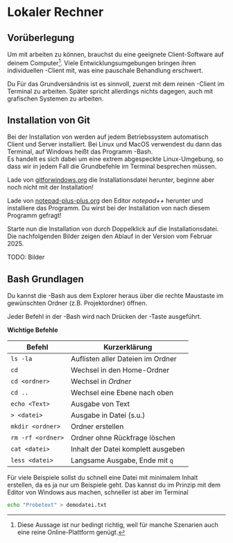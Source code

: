 # Lokaler Rechner
## Vorüberlegung
Um mit \git arbeiten zu können, brauchst du eine 
geeignete Client-Software auf deinem Computer^[Diese Aussage
ist nur bedingt richtig, weil für manche Szenarien auch eine
reine Online-Plattform genügt.]. Viele Entwicklungsumgebungen bringen ihren individuellen \git-Client mit, was eine pauschale Behandlung erschwert. 

Du Für das Grundversändnis ist es sinnvoll, zuerst mit dem 
reinen \git-Client im Terminal zu arbeiten. Später spricht
allerdings nichts dagegen, auch mit grafischen Systemen 
zu arbeiten.

## Installation von Git

Bei der Installation von \git werden auf jedem Betriebssystem automatisch 
Client und Server installiert. Bei Linux und MacOS verwendest du dann 
das Terminal, auf Windows heißt das Programm \git-Bash.  
Es handelt es sich dabei um eine extrem abgespeckte 
Linux-Umgebung, so dass wir in jedem Fall die Grundbefehle im 
Terminal besprechen müssen.

Lade von [gitforwindows.org](https://gitforwindows.org) die
Installationsdatei herunter, beginne aber noch nicht mit der 
Installation!

Lade von [notepad-plus-plus.org](https://notepad-plus-plus.org/downloads/) 
den Editor *notepad++* herunter und installiere das 
Programm. Du wirst bei der Installation von \git nach diesem
Programm gefragt!

Starte nun die Installation von \git durch Doppelklick auf die 
Installationsdatei. Die nachfolgenden Bilder zeigen den Ablauf
in der Version vom Februar 2025.

TODO: Bilder

## Bash Grundlagen

Du kannst die \git-Bash aus dem Explorer heraus über die 
rechte Maustaste im gewünschten Ordner (z.B. Projektordner) 
öffnen.

Jeder Befehl in der \git-Bash wird nach Drücken der 
\key{Enter}-Taste ausgeführt.

**Wichtige Befehle**  

|Befehl|Kurzerklärung|
|------|-------------|
|`ls -la`| Auflisten aller Dateien im Ordner|
|`cd`|Wechsel in den Home-Ordner|
|`cd <ordner>`|Wechsel in *Ordner*|
|`cd ..`|Wechsel eine Ebene nach oben|
|`echo <Text>`|Ausgabe von Text|
|`> <datei>`|Ausgabe in Datei (s.u.)|
|`mkdir <ordner>`|Ordner erstellen|
|`rm -rf <ordner>`|Ordner ohne Rückfrage löschen|
|`cat <datei>`|Inhalt der Datei komplett ausgeben|
|`less <datei>`|Langsame Ausgabe, Ende mit `q`|


Für viele Beispiele sollst du schnell eine Datei
mit minimalem Inhalt erstellen, da es ja nur 
um Beispiele geht. Das kannst du im Prinzip 
mit dem Editor von Windows aus machen, 
schneller ist aber im Terminal 

```bash
echo "Probetext" > demodatei.txt 
```

